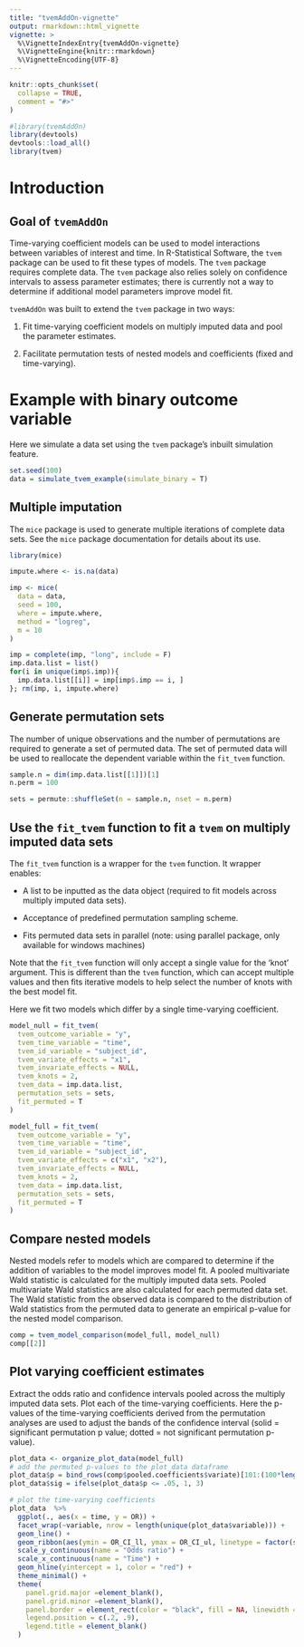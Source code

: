 ---
title: "tvemAddOn-vignette"
output: rmarkdown::html_vignette
vignette: >
  %\VignetteIndexEntry{tvemAddOn-vignette}
  %\VignetteEngine{knitr::rmarkdown}
  %\VignetteEncoding{UTF-8}
---

```{r, include = FALSE}
knitr::opts_chunk$set(
  collapse = TRUE,
  comment = "#>"
)
```

```{r setup}
#library(tvemAddOn)
library(devtools)
devtools::load_all()
library(tvem)
```

# Introduction

## Goal of `tvemAddOn`

Time-varying coefficient models can be used to model interactions between variables of interest and time. In R-Statistical Software, the `tvem` package can be used to fit these types of models. The `tvem` package requires complete data. The `tvem` package also relies solely on confidence intervals to assess parameter estimates; there is currently not a way to determine if additional model parameters improve model fit.

`tvemAddOn` was built to extend the `tvem` package in two ways:

1.  Fit time-varying coefficient models on multiply imputed data and pool the parameter estimates.

2.  Facilitate permutation tests of nested models and coefficients (fixed and time-varying).

# Example with binary outcome variable

Here we simulate a data set using the `tvem` package's inbuilt simulation feature.

```{r}
set.seed(100)
data = simulate_tvem_example(simulate_binary = T)
```

## Multiple imputation

The `mice` package is used to generate multiple iterations of complete data sets. See the `mice` package documentation for details about its use.

```{r}
library(mice)

impute.where <- is.na(data)

imp <- mice(
  data = data,
  seed = 100,
  where = impute.where,
  method = "logreg",
  m = 10
)

imp = complete(imp, "long", include = F)
imp.data.list = list()
for(i in unique(imp$.imp)){
  imp.data.list[[i]] = imp[imp$.imp == i, ]
}; rm(imp, i, impute.where)
```

## Generate permutation sets

The number of unique observations and the number of permutations are required to generate a set of permuted data. The set of permuted data will be used to reallocate the dependent variable within the `fit_tvem` function.

```{r}
sample.n = dim(imp.data.list[[1]])[1]
n.perm = 100

sets = permute::shuffleSet(n = sample.n, nset = n.perm)

```

## Use the `fit_tvem` function to fit a `tvem` on multiply imputed data sets

The `fit_tvem` function is a wrapper for the `tvem` function. It wrapper enables:

-   A list to be inputted as the data object (required to fit models across multiply imputed data sets).

-   Acceptance of predefined permutation sampling scheme.

-   Fits permuted data sets in parallel (note: using parallel package, only available for windows machines)

Note that the `fit_tvem` function will only accept a single value for the 'knot' argument. This is different than the `tvem` function, which can accept multiple values and then fits iterative models to help select the number of knots with the best model fit.

Here we fit two models which differ by a single time-varying coefficient.

```{r}
model_null = fit_tvem(
  tvem_outcome_variable = "y",
  tvem_time_variable = "time",
  tvem_id_variable = "subject_id",
  tvem_variate_effects = "x1",
  tvem_invariate_effects = NULL,
  tvem_knots = 2,
  tvem_data = imp.data.list,
  permutation_sets = sets,
  fit_permuted = T
)

model_full = fit_tvem(
  tvem_outcome_variable = "y",
  tvem_time_variable = "time",
  tvem_id_variable = "subject_id",
  tvem_variate_effects = c("x1", "x2"),
  tvem_invariate_effects = NULL,
  tvem_knots = 2,
  tvem_data = imp.data.list,
  permutation_sets = sets,
  fit_permuted = T
)
```

## Compare nested models

Nested models refer to models which are compared to determine if the addition of variables to the model improves model fit. A pooled multivariate Wald statistic is calculated for the multiply imputed data sets. Pooled multivariate Wald statistics are also calculated for each permuted data set. The Wald statistic from the observed data is compared to the distribution of Wald statistics from the permuted data to generate an empirical p-value for the nested model comparison.

```{r}
comp = tvem_model_comparison(model_full, model_null)
comp[[2]]

```

## Plot varying coefficient estimates

Extract the odds ratio and confidence intervals pooled across the multiply imputed data sets. Plot each of the time-varying coefficients. Here the p-values of the time-varying coefficients derived from the permutation analyses are used to adjust the bands of the confidence interval (solid = significant permutation p value; dotted = not significant permutation p-value).

```{r}
plot_data <- organize_plot_data(model_full)
# add the permuted p-values to the plot_data dataframe
plot_data$p = bind_rows(comp$pooled.coefficients$variate)[101:(100*length(comp$pooled.coefficients$variate)), "p"]
plot_data$sig = ifelse(plot_data$p <= .05, 1, 3)

# plot the time-varying coefficients
plot_data  %>%
  ggplot(., aes(x = time, y = OR)) +
  facet_wrap(~variable, nrow = length(unique(plot_data$variable))) +
  geom_line() +
  geom_ribbon(aes(ymin = OR_CI_ll, ymax = OR_CI_ul, linetype = factor(sig, levels = c(1, 3), labels = c("significant", "not significant"))), alpha = .1, color = "gray") +
  scale_y_continuous(name = "Odds ratio") +
  scale_x_continuous(name = "Time") +
  geom_hline(yintercept = 1, color = "red") +
  theme_minimal() +
  theme(
    panel.grid.major =element_blank(),
    panel.grid.minor =element_blank(),
    panel.border = element_rect(color = "black", fill = NA, linewidth = 1),
    legend.position = c(.2, .9),
    legend.title = element_blank()
  )
```

